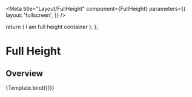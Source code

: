

<Meta
  title="Layout/FullHeight"
  component={FullHeight}
  parameters={{
    layout: 'fullscreen',
  }}
/>

  return (
    <FullHeight>
      <Box backgroundColor="brand.primary" minHeight="100vh">
        I am full height container
      </Box>
    </FullHeight>
  );
};

# Full Height

## Overview

<Canvas>
  <Story name="Overview">{Template.bind({})}</Story>
</Canvas>

<ArgsTable story="Overview" />
